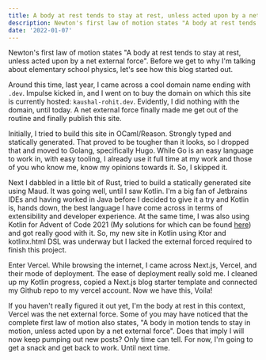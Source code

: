 ```yaml
---
title: A body at rest tends to stay at rest, unless acted upon by a net external force
description: Newton's first law of motion states "A body at rest tends to stay at rest, unless acted upon by a net external force". Before we get to why I'm talking about elementary school physics, let's see how this blog started out.
date: '2022-01-07'
---
```


Newton's first law of motion states "A body at rest tends to stay at rest, unless acted upon by a net external force".
Before we get to why I'm talking about elementary school physics, let's see how this blog started out.

Around this time, last year, I came across a cool domain name ending with `.dev`.
Impulse kicked in, and I went on to buy the domain on which this site is currently hosted: `kaushal-rohit.dev`.
Evidently, I did nothing with the domain, until today.
A net external force finally made me get out of the routine and finally publish this site.

Initially, I tried to build this site in OCaml/Reason.
Strongly typed and statically generated. That proved to be tougher than it looks, so I dropped that and moved to Golang, specifically Hugo.
While Go is an easy language to work in, with easy tooling, I already use it full time at my work and those of you who know me, know my opinions towards it.
So, I skipped it.

Next I dabbled in a little bit of Rust, tried to build a statically generated site using Maud. It was going well, until I saw Kotlin.
I'm a big fan of Jetbrains IDEs and having worked in Java before I decided to give it a try and Kotlin is, hands down, the best language I have come across in terms of extensibility and developer experience.
At the same time, I was also using Kotlin for Advent of Code 2021 (My solutions for which can be found [here](https://github.com/rohitkg98/aoc2021)) and got really good with it.
So, my new site in Kotlin using Ktor and kotlinx.html DSL was underway but I lacked the external forced required to finish this project.

Enter Vercel. While browsing the internet, I came across Next.js, Vercel, and their mode of deployment.
The ease of deployment really sold me. I cleaned up my Kotlin progress, copied a Next.js blog starter template and connected my Github repo to my vercel account.
Now we have this, Voila!

If you haven't really figured it out yet, I'm the body at rest in this context, Vercel was the net external force.
Some of you may have noticed that the complete first law of motion also states, "A body in motion tends to stay in motion, unless acted upon by a net external force".
Does that imply I will now keep pumping out new posts? Only time can tell.
For now, I'm going to get a snack and get back to work. Until next time.
